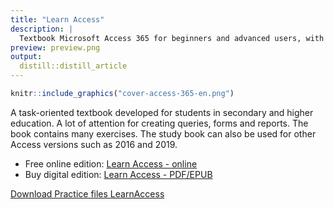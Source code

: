 ```yaml
---
title: "Learn Access"
description: |
  Textbook Microsoft Access 365 for beginners and advanced users, with a lot of exercises.
preview: preview.png
output:
  distill::distill_article
---
```


```r
knitr::include_graphics("cover-access-365-en.png")
```

A task-oriented textbook developed for students in secondary and higher education. A lot of attention for creating queries, forms and reports. The book contains many exercises. The study book can also be used for other Access versions such as 2016 and 2019.

-  Free online edition: [Learn Access  - online](https://learnaccess.netlify.app/)
-  Buy digital edition: [Learn Access  -  PDF/EPUB](https://gum.co/deAkp)

[Download Practice files LearnAccess](Practicefiles-LearnAccess.zip)
